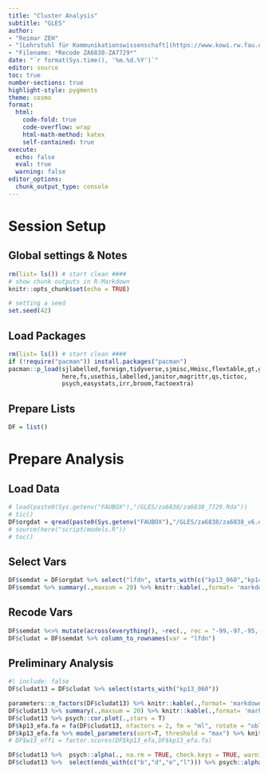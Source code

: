 ```yaml
---
title: "Cluster Analysis"
subtitle: "GLES"
author:
- "Reimar ZEH"
- "[Lehrstuhl für Kommunikationswissenschaft](https://www.kowi.rw.fau.de)"
- "Filename: *Recode ZA6838-ZA7729*"
date: "`r format(Sys.time(), '%m.%d.%Y')`"
editor: source
toc: true
number-sections: true
highlight-style: pygments
theme: cosmo
format:
  html: 
    code-fold: true
    code-overflow: wrap
    html-math-method: katex
    self-contained: true
execute: 
  echo: false
  eval: true
  warning: false
editor_options: 
  chunk_output_type: console
---
```


# Session Setup

## Global settings & Notes

```r
rm(list= ls()) # start clean ####
# show chunk outputs in R-Markdown
knitr::opts_chunk$set(echo = TRUE)

# setting a seed
set.seed(42)
```

## Load Packages

```r
rm(list= ls()) # start clean ####
if (!require("pacman")) install.packages("pacman")
pacman::p_load(sjlabelled,foreign,tidyverse,sjmisc,Hmisc,flextable,gt,gtExtras,
               here,fs,usethis,labelled,janitor,magrittr,qs,tictoc,
               psych,easystats,irr,broom,factoextra)
```

## Prepare Lists

```r
DF = list()
```



# Prepare Analysis

## Load Data
```r
# load(paste0(Sys.getenv("FAUBOX"),"/GLES/za6838/za6838_7729.Rda"))
# tic()
DF$orgdat = qread(paste0(Sys.getenv("FAUBOX"),"/GLES/za6838/za6838_v6.qs"))
# source(here("script/models.R"))
# toc()
```
## Select Vars
```r
DF$semdat = DF$orgdat %>% select("lfdn", starts_with(c("kp13_060","kp14_060","kp15_060")))
DF$semdat %>% summary(.,maxsum = 20) %>% knitr::kable(.,format= 'markdown')
```

## Recode Vars
```r
DF$semdat %<>% mutate(across(everything(), ~rec(., rec = "-99,-97,-95,-93,-92=NA; else = copy"))) 
DF$cludat = DF$semdat %>% column_to_rownames(var = "lfdn")

```

## Preliminary Analysis
```r
#| include: false
DF$cludat13 = DF$cludat %>% select(starts_with("kp13_060"))

parameters::n_factors(DF$cludat13) %>% knitr::kable(.,format= 'markdown')
DF$cludat13 %>% summary(.,maxsum = 20) %>% knitr::kable(.,format= 'markdown')
DF$cludat13 %>% psych::cor.plot(.,stars = T)
DF$kp13_efa.fa = fa(DF$cludat13, nfactors = 2, fm = "ml", rotate = "oblimin", scores = "regression", use = "pairwise.complete.obs")
DF$kp13_efa.fa %>% model_parameters(sort=T, threshold = "max") %>% knitr::kable(.,format= 'markdown')
# DF$w13_effi = factor.scores(DF$kp13_efa,DF$kp13_efa.fa)
```

```r
DF$cludat13 %>%  psych::alpha(., na.rm = TRUE, check.keys = TRUE, warnings = FALSE)
DF$cludat13 %>%  select(ends_with(c("b","d","e","l"))) %>% psych::alpha(., na.rm = TRUE, check.keys = TRUE, warnings = FALSE)
```



